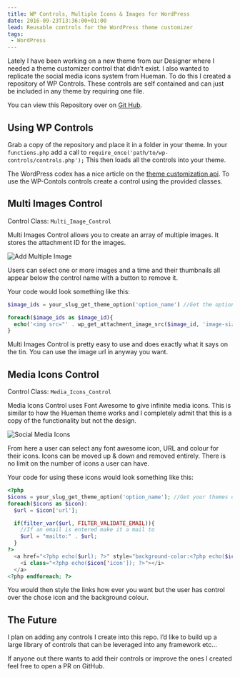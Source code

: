 ```yaml
---
title: WP Controls, Multiple Icons & Images for WordPress
date: 2016-09-23T13:36:00+01:00
lead: Reusable controls for the WordPress theme customizer
tags:
 - WordPress
---
```

Lately I have been working on a new theme from our Designer where I needed a theme customizer control that didn’t exist. I also wanted to replicate the social media icons system from Hueman. To do this I created a repository of WP Controls. These controls are self contained and can just be included in any theme by requiring one file.

You can view this Repository over on [Git Hub](https://github.com/Arcath/wp-controls).

## Using WP Controls

Grab a copy of the repository and place it in a folder in your theme. In your `functions.php` add a call to `require_once('path/to/wp-controls/controls.php');` This then loads all the controls into your theme.

The WordPress codex has a nice article on the [theme customization api](https://codex.wordpress.org/Theme_Customization_API). To use the WP-Contols controls create a control using the provided classes.

## Multi Images Control

Control Class: `Multi_Image_Control`

Multi Images Control allows you to create an array of multiple images. It stores the attachment ID for the images.

![Add Multiple Image](./wp_controls_multi_images.png)

Users can select one or more images and a time and their thumbnails all appear below the control name with a button to remove it.

Your code would look something like this:

```php
$image_ids = your_slug_get_theme_option('option_name') //Get the option from your theme functions.

foreach($image_ids as $image_id){
  echo('<img src="' . wp_get_attachment_image_src($image_id, 'image-size')[0] . '" />'); //Change to the image size you want to use.
}
```

Multi Images Control is pretty easy to use and does exactly what it says on the tin. You can use the image url in anyway you want.

## Media Icons Control

Control Class: `Media_Icons_Control`

Media Icons Control uses Font Awesome to give infinite media icons. This is similar to how the Hueman theme works and I completely admit that this is a copy of the functionality but not the design.

![Social Media Icons](./wp_controls_media_icons.png)

From here a user can select any font awesome icon, URL and colour for their icons. Icons can be moved up & down and removed entirely. There is no limit on the number of icons a user can have.

Your code for using these icons would look something like this:

```php
<?php
$icons = your_slug_get_theme_option('option_name'); //Get your themes option with the icons in.
foreach($icons as $icon):
  $url = $icon['url'];

  if(filter_var($url, FILTER_VALIDATE_EMAIL)){
    //If an email is entered make it a mail to
    $url = "mailto:" . $url;
  }
?>
  <a href="<?php echo($url); ?>" style="background-color:<?php echo($icon['color']); ?>">
    <i class="<?php echo($icon['icon']); ?>"></i>
  </a>
<?php endforeach; ?>
```

You would then style the links how ever you want but the user has control over the chose icon and the background colour.

## The Future

I plan on adding any controls I create into this repo. I’d like to build up a large library of controls that can be leveraged into any framework etc…

If anyone out there wants to add their controls or improve the ones I created feel free to open a PR on GitHub.
